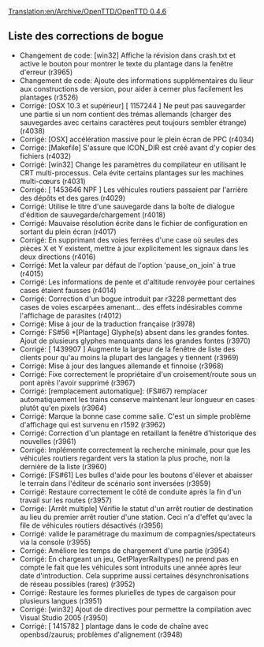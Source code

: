 [[Translation:en/Archive/OpenTTD/OpenTTD 0.4.6]]


{{fr/Archive/OpenTTD/Livraison|prec=en/Archive/OpenTTD/OpenTTD 0.4.5|suiv=en/Archive/OpenTTD/OpenTTD 0.4.7|date=22/03/2006}}

==Liste des corrections de bogue==
*Changement de code: [win32] Affiche la révision dans crash.txt et active le bouton pour montrer le texte du plantage dans la fenêtre d'erreur (r3965)
*Changement de code: Ajoute des informations supplémentaires du lieur aux constructions de version, pour aider à cerner plus facilement les plantages (r3526)
*Corrigé: [OSX 10.3 et supérieur] [ 1157244 ] Ne peut pas sauvegarder une partie si un nom contient des trémas allemands (charger des sauvegardes avec certains caractères peut toujours sembler étrange) (r4038)
*Corrigé: [OSX] accélération massive pour le plein écran de PPC (r4034)
*Corrigé: [Makefile] S'assure que ICON_DIR est créé avant d'y copier des fichiers (r4032)
*Corrigé: [win32] Change les paramètres du compilateur en utilisant le CRT multi-processus. Cela évite certains plantages sur les machines multi-cœurs (r4031)
*Corrigé: [ 1453646 NPF ] Les véhicules routiers passaient par l'arrière des dépôts et des gares (r4029)
*Corrigé: Utilise le titre d'une sauvegarde dans la boîte de dialogue d'édition de sauvegarde/chargement (r4018)
*Corrigé: Mauvaise résolution écrite dans le fichier de configuration en sortant du plein écran (r4017)
*Corrigé: En supprimant des voies ferrées d'une case où seules des pièces X et Y existent, mettre à jour explicitement les signaux dans les deux directions (r4016)
*Corrigé: Met la valeur par défaut de l'option 'pause_on_join' à true (r4015)
*Corrigé: Les informations de pente et d'altitude renvoyée pour certaines cases étaient fausses (r4014)
*Corrigé: Correction d'un bogue introduit par r3228 permettant des cases de voies escarpées amenant... des effets indésirables comme l'affichage de parasites (r4012)
*Corrigé: Mise à jour de la traduction française (r3978)
*Corrigé: FS#56 *[Plantage] Glyphe(s) absent dans les grandes fontes. Ajout de plusieurs glyphes manquants dans les grandes fontes (r3970)
*Corrigé: [ 1439907 ] Augmente la largeur de la fenêtre de liste des clients pour qu'au moins la plupart des langages y tiennent (r3969)
*Corrigé: Mise à jour des langues allemande et finnoise (r3968)
*Corrigé: Fixe correctement le propriétaire d'un croisement/route sous un pont après l'avoir supprimé (r3967)
*Corrigé: [remplacement automatique]: (FS#67) remplacer automatiquement les trains conserve maintenant leur longueur en cases plutôt qu'en pixels (r3964)
*Corrigé: Marque la bonne case comme salie. C'est un simple problème d'affichage qui est survenu en r1592 (r3962)
*Corrigé: Correction d'un plantage en retaillant la fenêtre d'historique des nouvelles (r3961)
*Corrigé: Implémente correctement la recherche minimale, pour que les véhicules routiers regardent vers la station la plus proche, non la dernière de la liste (r3960)
*Corrigé: [FS#61] Les bulles d'aide pour les boutons d'élever et abaisser le terrain dans l'éditeur de scénario sont inversées (r3959)
*Corrigé: Restaure correctement le côté de conduite après la fin d'un travail sur les routes (r3957)
*Corrigé: [Arrêt multiple] Vérifie le statut d'un arrêt routier de destination au lieu du premier arrêt routier d'une station. Ceci n'a d'effet qu'avec la file de véhicules routiers désactivés (r3956)
*Corrigé: valide le paramétrage du maximum de compagnies/spectateurs via la console (r3955)
*Corrigé: Améliore les temps de chargement d'une partie (r3954)
*Corrigé: En chargeant un jeu, GetPlayerRailtypes() ne prend pas en compte le fait que les véhicules sont introduits une année après leur date d'introduction. Cela supprime aussi certaines désynchronisations de réseau possibles (rares) (r3952)
*Corrigé: Restaure les formes plurielles de types de cargaison pour plusieurs langues (r3951)
*Corrigé: [win32] Ajout de directives pour permettre la compilation avec Visual Studio 2005 (r3950)
*Corrigé: [ 1415782 ] plantage dans le code de chaîne avec openbsd/zaurus; problèmes d'alignement (r3948)